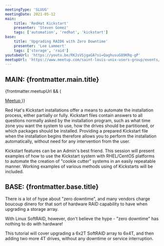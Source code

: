 ```yaml
---
meetingType: 'SLUUG'
meetingDate: 2021-05-12
main:
    title: 'RedHat Kickstart'
    presenter: 'Steven Gomez'
    tags: ['automation', 'redhat', 'kickstart']
base:
    title: 'Upgrading RAID6 with Zero Downtime'
    presenter: 'Lee Lammert'
    tags: ['storage', 'raid']
youtubeUrl: 'https://youtu.be/RKJsVSjgaGA?si=QaghusuG89KRq-gP'
meetupUrl: 'https://www.meetup.com/saint-louis-unix-users-group/events/277908687/'
---
```



## **MAIN:** {frontmatter.main.title}

{frontmatter.meetupUrl && (

<a href={frontmatter.meetupUrl}>
    <Icon name="mdi:meetup" class="inline" />
    Meetup
</a>
)}

<MeetingPresenter presenterName={frontmatter.main.presenter} />

Red Hat's Kickstart installations offer a means to automate the installation process, either partially or fully. Kickstart files contain answers to all questions normally asked by the installation program, such as what time zone you want the system to use, how the drives should be partitioned, or which packages should be installed. Providing a prepared Kickstart file when the installation begins therefore allows you to perform the installation automatically, without need for any intervention from the user.

Kickstart features can be an Admin's best friend. This session will present examples of how to use the Kickstart system with RHEL/CentOS platforms to automate the creation of "cookie cutter" systems in an easily repeatable manner. Working examples of various methods using of Kickstarts will be included.

<Tags tags={frontmatter.main.tags} />

## **BASE:** {frontmatter.base.title}

<MeetingPresenter presenterName={frontmatter.base.presenter} />

There is a lot of hype about "zero downtime", and many vendors charge boucoup dinero for that sort of hardware RAID capability to have when upgrading a storage array.

With Linux SoftRAID, however, don't believe the hype - "zero downtime" has nothing to do with hardware!

This tutorial will cover upgrading a 6x2T SoftRAID array to 6x4T, and then adding two more 4T drives, without any downtime or service interruption.

<Tags tags={frontmatter.base.tags} />
